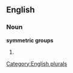 
==English==

===Noun===
'''symmetric groups'''

# {{plural of|[[symmetric group]]}}

[[Category:English plurals]]